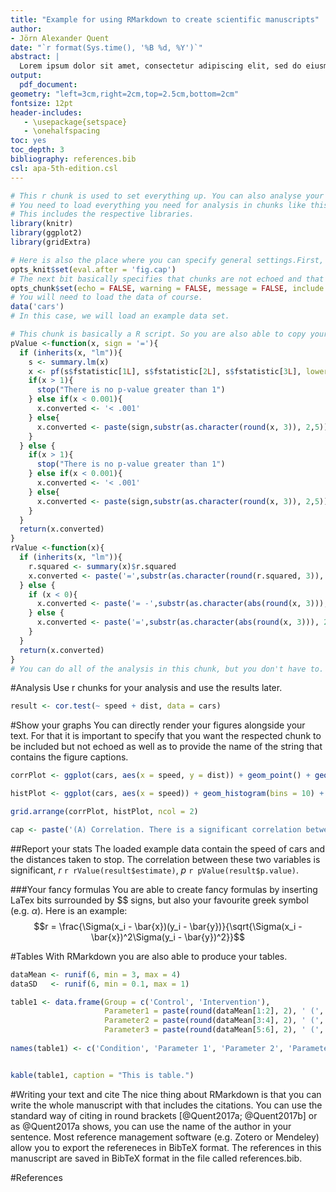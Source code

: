 ```yaml
---
title: "Example for using RMarkdown to create scientific manuscripts"
author:
- Jörn Alexander Quent
date: "`r format(Sys.time(), '%B %d, %Y')`"
abstract: |
  Lorem ipsum dolor sit amet, consectetur adipiscing elit, sed do eiusmod tempor incididunt ut labore et dolore magna aliqua. Ut enim ad minim veniam, quis nostrud exercitation ullamco laboris nisi ut aliquip ex ea commodo consequat. Duis aute irure dolor in reprehenderit in voluptate velit esse cillum dolore eu fugiat nulla pariatur. Excepteur sint occaecat cupidatat non proident, sunt in culpa qui officia deserunt mollit anim id est laborum.
output:
  pdf_document:
geometry: "left=3cm,right=2cm,top=2.5cm,bottom=2cm"
fontsize: 12pt
header-includes:
   - \usepackage{setspace}
   - \onehalfspacing
toc: yes
toc_depth: 3
bibliography: references.bib
csl: apa-5th-edition.csl
---
```


```r
# This r chunk is used to set everything up. You can also analyse your data in here.
# You need to load everything you need for analysis in chunks like this one.
# This includes the respective libraries.
library(knitr)
library(ggplot2)
library(gridExtra)

# Here is also the place where you can specify general settings.First, you need to load the library knitr to do that, however. The following setting is necessary to create figure captions. 
opts_knit$set(eval.after = 'fig.cap')
# The next bit basically specifies that chunks are not echoed and that warnings, messages or plots/tables that are generated in chunk are not shown unless you specified it. 
opts_chunk$set(echo = FALSE, warning = FALSE, message = FALSE, include = FALSE)
# You will need to load the data of course.
data('cars')
# In this case, we will load an example data set.
```

```r
# This chunk is basically a R script. So you are also able to copy your own R function in here to use them. I copied two of my functions (pValue and rValue) in here, which will later help to report the statistics. 
pValue <-function(x, sign = '='){
  if (inherits(x, "lm")){
    s <- summary.lm(x)
    x <- pf(s$fstatistic[1L], s$fstatistic[2L], s$fstatistic[3L], lower.tail = FALSE)
    if(x > 1){
      stop("There is no p-value greater than 1")
    } else if(x < 0.001){
      x.converted <- '< .001'
    } else{
      x.converted <- paste(sign,substr(as.character(round(x, 3)), 2,5))
    } 
  } else {
    if(x > 1){
      stop("There is no p-value greater than 1")
    } else if(x < 0.001){
      x.converted <- '< .001'
    } else{
      x.converted <- paste(sign,substr(as.character(round(x, 3)), 2,5))
    } 
  }
  return(x.converted)
}
rValue <-function(x){
  if (inherits(x, "lm")){
    r.squared <- summary(x)$r.squared
    x.converted <- paste('=',substr(as.character(round(r.squared, 3)), 2,5)) 
  } else {
    if (x < 0){
      x.converted <- paste('= -',substr(as.character(abs(round(x, 3))), 2,5), sep = '') 
    } else {
      x.converted <- paste('=',substr(as.character(abs(round(x, 3))), 2,5)) 
    }
  }
  return(x.converted) 
}
# You can do all of the analysis in this chunk, but you don't have to. 
```


#Analysis
Use r chunks for your analysis and use the results later. 
```r
result <- cor.test(~ speed + dist, data = cars)
```

#Show your graphs
You can directly render your figures alongside your text. For that it is important to specify that you want the respected chunk to be included but not echoed as well as to provide the name of the string that contains the figure captions.

```r
corrPlot <- ggplot(cars, aes(x = speed, y = dist)) + geom_point() + geom_smooth(method = 'lm') + labs(x = 'Speed in miles per hour', y = 'Stopping distance in feet', title = '(A) Correlation')

histPlot <- ggplot(cars, aes(x = speed)) + geom_histogram(bins = 10) + labs(x = 'Speed in miles per hour', y = 'Number of cases', title = '(B) Histogram of speed')

grid.arrange(corrPlot, histPlot, ncol = 2)

cap <- paste('(A) Correlation. There is a significant correlation between the speed of a car and the distance it needs to stop, *r*', rValue(result$estimate),  ', *p*' , pValue(result$p.value),'. (B) Histogram.')
```

##Report your stats
The loaded example data contain the speed of cars and the distances taken to stop. The correlation between these two variables is significant, *r*  `r rValue(result$estimate)`, *p* `r pValue(result$p.value)`. 

###Your fancy formulas
You are able to create fancy formulas by inserting LaTex bits surrounded by \$\$ signs, but also your favourite greek symbol (e.g. $\alpha$). Here is an example:
$$r = \frac{\Sigma(x_i - \bar{x})(y_i - \bar{y})}{\sqrt{\Sigma(x_i - \bar{x})^2\Sigma(y_i - \bar{y})^2}}$$

#Tables
With RMarkdown you are also able to produce your tables.
```r
dataMean <- runif(6, min = 3, max = 4)
dataSD   <- runif(6, min = 0.1, max = 1)

table1 <- data.frame(Group = c('Control', 'Intervention'),
                     Parameter1 = paste(round(dataMean[1:2], 2), ' (', round(dataSD[1:2], 2), ')', sep = ''),
                     Parameter2 = paste(round(dataMean[3:4], 2), ' (', round(dataSD[3:4], 2), ')', sep = ''),
                     Parameter3 = paste(round(dataMean[5:6], 2), ' (', round(dataSD[5:6], 2), ')', sep = ''))
      
names(table1) <- c('Condition', 'Parameter 1', 'Parameter 2', 'Parameter 3')


kable(table1, caption = "This is table.")
```

#Writing your text and cite
The nice thing about RMarkdown is that you can write the whole manuscript with that includes the citations. You can use the standard way of citing in round brackets [@Quent2017a; @Quent2017b] or as @Quent2017a shows, you can use the name of the author in your sentence. Most reference management software (e.g. Zotero or Mendeley) allow you to export the refereneces in BibTeX format. The references in this manuscript are saved in BibTeX format in the file called references.bib. 

#References